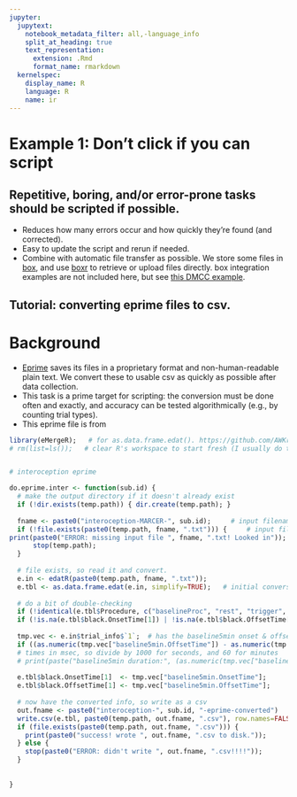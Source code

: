 ---
jupyter:
  jupytext:
    notebook_metadata_filter: all,-language_info
    split_at_heading: true
    text_representation:
      extension: .Rmd
      format_name: rmarkdown
  kernelspec:
    display_name: R
    language: R
    name: ir
---

# Example 1: Don’t click if you can script
## Repetitive, boring, and/or error-prone tasks should be scripted if possible.
- Reduces how many errors occur and how quickly they’re found (and corrected).
- Easy to update the script and rerun if needed.
- Combine with automatic file transfer as possible. We store some files in [box](box.com), and use [boxr](https://github.com/r-box/boxr) to retrieve or upload files directly. box integration examples are not included here, but see [this DMCC example](https://github.com/ccplabwustl/dualmechanisms/blob/master/preparationsAndConversions/eprime/TEMPLATE_convertEprime.R). 

## Tutorial: converting eprime files to csv. 
# Background
- [Eprime](https://pstnet.com/products/e-prime/) saves its files in a proprietary format and non-human-readable plain text. We convert these to usable csv as quickly as possible after data collection.
- This task is a prime target for scripting: the conversion must be done often and exactly, and accuracy can be tested algorithmically (e.g., by counting trial types).
- This eprime file is from 

```{r}
library(eMergeR);   # for as.data.frame.edat(). https://github.com/AWKruijt/eMergeR
# rm(list=ls());   # clear R's workspace to start fresh (I usually do this; not sure about in a notebook)


# interoception eprime

do.eprime.inter <- function(sub.id) {
  # make the output directory if it doesn't already exist 
  if (!dir.exists(temp.path)) { dir.create(temp.path); }
  
  fname <- paste0("interoception-MARCER-", sub.id);     # input filename without extension or path
  if (!file.exists(paste0(temp.path, fname, ".txt"))) {     # input file isn't already in temp.path so try to download it from box
print(paste0("ERROR: missing input file ", fname, ".txt! Looked in")); 
      stop(temp.path);
  }
  
  # file exists, so read it and convert.
  e.in <- edatR(paste0(temp.path, fname, ".txt"));
  e.tbl <- as.data.frame.edat(e.in, simplify=TRUE);   # initial conversion
  
  # do a bit of double-checking
  if (!identical(e.tbl$Procedure, c("baselineProc", "rest", "trigger", "rest", "trigger", "rest", "trigger", "rest"))) { stop("mismatch!"); }
  if (!is.na(e.tbl$black.OnsetTime[1]) | !is.na(e.tbl$black.OffsetTime[1])) { stop("have baseline onsets or offsets??"); }
  
  tmp.vec <- e.in$trial_info$`1`;  # has the baseline5min onset & offset times. put into black.OnsetTime & black.OffsetTime
  if ((as.numeric(tmp.vec["baseline5min.OffsetTime"]) - as.numeric(tmp.vec["baseline5min.OnsetTime"]))/60000 != 5) { stop("baseline not 5 min?"); }
  # times in msec, so divide by 1000 for seconds, and 60 for minutes
  # print(paste("baseline5min duration:", (as.numeric(tmp.vec["baseline5min.OffsetTime"]) - as.numeric(tmp.vec["baseline5min.OnsetTime"]))/60000));
  
  e.tbl$black.OnsetTime[1]  <- tmp.vec["baseline5min.OnsetTime"];
  e.tbl$black.OffsetTime[1] <- tmp.vec["baseline5min.OffsetTime"];
  
  # now have the converted info, so write as a csv
  out.fname <- paste0("interoception-", sub.id, "-eprime-converted")
  write.csv(e.tbl, paste0(temp.path, out.fname, ".csv"), row.names=FALSE);
  if (file.exists(paste0(temp.path, out.fname, ".csv"))) {
    print(paste0("success! wrote ", out.fname, ".csv to disk."));
  } else { 
    stop(paste0("ERROR: didn't write ", out.fname, ".csv!!!!")); 
  }
  
 
}
```
